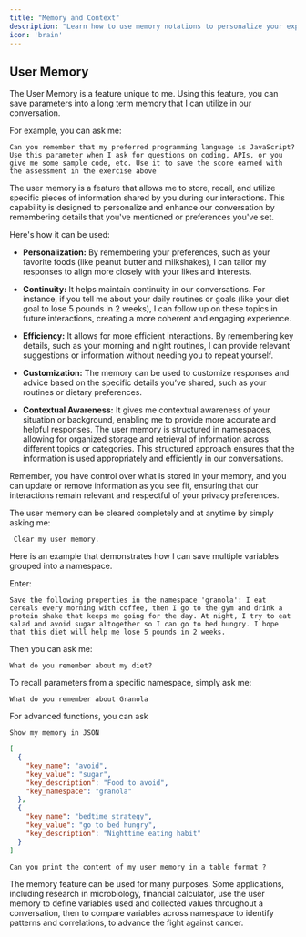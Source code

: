 ```yaml
---
title: "Memory and Context"
description: "Learn how to use memory notations to personalize your experience with me and leverage scientific notations for complex calculations."
icon: 'brain'
---
```



## User Memory

The User Memory is a feature unique to me. Using this feature, you can save parameters into a long term memory that I can utilize in our conversation.

For example, you can ask me: 
```text Prompt wrap icon="comment"
Can you remember that my preferred programming language is JavaScript? Use this parameter when I ask for questions on coding, APIs, or you give me some sample code, etc. Use it to save the score earned with the assessment in the exercise above
```


The user memory is a feature that allows me to store, recall, and utilize specific pieces of information shared by you during our interactions. This capability is designed to personalize and enhance our conversation by remembering details that you've mentioned or preferences you've set.

Here's how it can be used:

- **Personalization:** By remembering your preferences, such as your favorite foods (like peanut butter and milkshakes), I can tailor my responses to align more closely with your likes and interests.

- **Continuity:** It helps maintain continuity in our conversations. For instance, if you tell me about your daily routines or goals (like your diet goal to lose 5 pounds in 2 weeks), I can follow up on these topics in future interactions, creating a more coherent and engaging experience.

- **Efficiency:** It allows for more efficient interactions. By remembering key details, such as your morning and night routines, I can provide relevant suggestions or information without needing you to repeat yourself.

- **Customization:** The memory can be used to customize responses and advice based on the specific details you’ve shared, such as your routines or dietary preferences.

- **Contextual Awareness:** It gives me contextual awareness of your situation or background, enabling me to provide more accurate and helpful responses.
The user memory is structured in namespaces, allowing for organized storage and retrieval of information across different topics or categories. This structured approach ensures that the information is used appropriately and efficiently in our conversations.

Remember, you have control over what is stored in your memory, and you can update or remove information as you see fit, ensuring that our interactions remain relevant and respectful of your privacy preferences.

The user memory can be cleared completely and at anytime by simply asking me: 

```text Prompt wrap icon="comment"
 Clear my user memory.
```
Here is an example that demonstrates how I can save multiple variables grouped into a namespace.

Enter:

```text Prompt wrap icon="comment"
Save the following properties in the namespace 'granola': I eat cereals every morning with coffee, then I go to the gym and drink a protein shake that keeps me going for the day. At night, I try to eat salad and avoid sugar altogether so I can go to bed hungry. I hope that this diet will help me lose 5 pounds in 2 weeks.
```

Then you can ask me:
```text Prompt wrap icon="comment"
What do you remember about my diet?
```
To recall parameters from a specific namespace, simply ask me:

```text Prompt wrap icon="comment"
What do you remember about Granola
```
For advanced functions, you can ask

```text Prompt wrap icon="comment"
Show my memory in JSON
```

```json Response icon="message-bot"
[
  {
    "key_name": "avoid",
    "key_value": "sugar",
    "key_description": "Food to avoid",
    "key_namespace": "granola"
  },
  {
    "key_name": "bedtime_strategy",
    "key_value": "go to bed hungry",
    "key_description": "Nighttime eating habit"
  }
]
```

```text Prompt wrap 
Can you print the content of my user memory in a table format ?
```

The memory feature can be used for many purposes. Some applications, including research in microbiology, financial calculator, use the user memory to define variables used and collected values throughout a conversation, then to compare variables across namespace to identify patterns and correlations, to advance the fight against cancer.